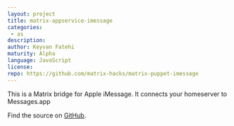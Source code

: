 ```yaml
---
layout: project
title: matrix-appservice-imessage
categories: 
 - as
description: 
author: Keyvan Fatehi
maturity: Alpha
language: JavaScript
license: 
repo: https://github.com/matrix-hacks/matrix-puppet-imessage
---
```


This is a Matrix bridge for Apple iMessage. It connects your homeserver to Messages.app

Find the source on [GitHub](https://github.com/kfatehi/matrix-appservice-imessage).


